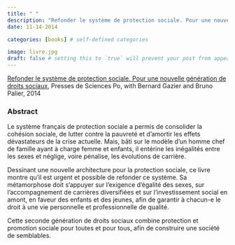 ```yaml
---
title: " "
description: "Refonder le système de protection sociale. Pour une nouvelle génération de droits sociaux,, Presses de Sciences Po, with Bernard Gazier and Bruno Palier, 2014.ISBN: 139782724616255"
date: 11-14-2014

categories: [books] # self-defined categories

image: livre.jpg
draft: false # setting this to `true` will prevent your post from appearing on your listing page until you're ready!
---
```


[Refonder le système de protection sociale. Pour une nouvelle génération de droits sociaux](http://www.pressesdesciencespo.fr/fr/livre/?gcoi=27246100117760#_ga=2.239014788.543602804.1671828973-77847753.1671004113), Presses de Sciences Po, with Bernard Gazier and Bruno Palier, 2014

### Abstract

Le système français de protection sociale a permis de consolider la cohésion sociale, de lutter contre la pauvreté et d'amortir les effets dévastateurs de la crise actuelle. Mais, bâti sur le modèle d'un homme chef de famille ayant à charge femme et enfants, il entérine les inégalités entre les sexes et néglige, voire pénalise, les évolutions de carrière.

Dessinant une nouvelle architecture pour la protection sociale, ce livre montre qu'il est urgent et possible de refonder ce système. Sa métamorphose doit s'appuyer sur l'exigence d'égalité des sexes, sur l'accompagnement de carrières diversifiées et sur l'investissement social en amont, en faveur des enfants et des jeunes, afin de garantir à chacun-e le droit à une vie personnelle et professionnelle de qualité.

Cette seconde génération de droits sociaux combine protection et promotion sociale pour toutes et pour tous, afin de construire une société de semblables.
